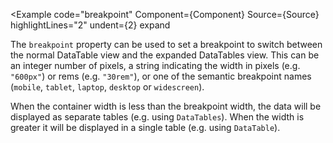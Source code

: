 
<Example
  code="breakpoint"
  Component={Component}
  Source={Source}
  highlightLines="2"
  undent={2}
  expand
>
  The `breakpoint` property can be used to set a breakpoint to switch between
  the normal DataTable view and the expanded DataTables view.  This can be an
  integer number of pixels, a string indicating the width in pixels (e.g.
  `"600px"`) or rems (e.g. `"30rem"`), or one of the semantic breakpoint
  names (`mobile`, `tablet`, `laptop`, `desktop` or `widescreen`).

  When the container width is less than the breakpoint width, the data will
  be displayed as separate tables (e.g. using `DataTables`). When the width
  is greater it will be displayed in a single table (e.g. using `DataTable`).
</Example>

